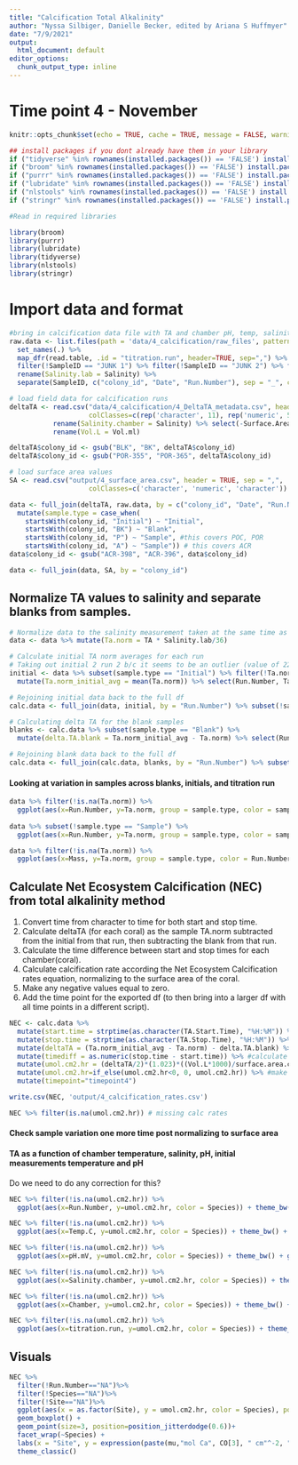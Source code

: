 ```yaml
---
title: "Calcification Total Alkalinity"
author: "Nyssa Silbiger, Danielle Becker, edited by Ariana S Huffmyer"
date: "7/9/2021"
output:
  html_document: default
editor_options: 
  chunk_output_type: inline
---
```


# Time point 4 - November  

```r
knitr::opts_chunk$set(echo = TRUE, cache = TRUE, message = FALSE, warning = FALSE)
```

```r
## install packages if you dont already have them in your library
if ("tidyverse" %in% rownames(installed.packages()) == 'FALSE') install.packages('tidyverse') 
if ("broom" %in% rownames(installed.packages()) == 'FALSE') install.packages('broom') 
if ("purrr" %in% rownames(installed.packages()) == 'FALSE') install.packages('purrr') 
if ("lubridate" %in% rownames(installed.packages()) == 'FALSE') install.packages('lubridate') 
if ("nlstools" %in% rownames(installed.packages()) == 'FALSE') install.packages('nlstools')
if ("stringr" %in% rownames(installed.packages()) == 'FALSE') install.packages('stringr') 

#Read in required libraries

library(broom)
library(purrr)
library(lubridate)
library(tidyverse)
library(nlstools)
library(stringr)
```

# Import data and format

```r
#bring in calcification data file with TA and chamber pH, temp, salinity measurements
raw.data <- list.files(path = 'data/4_calcification/raw_files', pattern = ".csv", full.names = TRUE) %>% 
  set_names(.) %>% 
  map_dfr(read.table, .id = "titration.run", header=TRUE, sep=",") %>%
  filter(!SampleID == "JUNK 1") %>% filter(!SampleID == "JUNK 2") %>% filter(!SampleID == "CRM") %>% 
  rename(Salinity.lab = Salinity) %>%
  separate(SampleID, c("colony_id", "Date", "Run.Number"), sep = "_", convert = FALSE)

# load field data for calcification runs 
deltaTA <- read.csv("data/4_calcification/4_DeltaTA_metadata.csv", header = TRUE, sep = ",",
                    colClasses=c(rep('character', 11), rep('numeric', 5), rep('character', 3))) %>% rename(colony_id = Fragment.ID) %>%
           rename(Salinity.chamber = Salinity) %>% select(-Surface.Area) %>% filter(!colony_id == "BK-5_2") %>%
           rename(Vol.L = Vol.ml)

deltaTA$colony_id <- gsub("BLK", "BK", deltaTA$colony_id)
deltaTA$colony_id <- gsub("POR-355", "POR-365", deltaTA$colony_id)

# load surface area values 
SA <- read.csv("output/4_surface_area.csv", header = TRUE, sep = ",",
                    colClasses=c('character', 'numeric', 'character')) %>% select(colony_id, surface.area.cm2)

data <- full_join(deltaTA, raw.data, by = c("colony_id", "Date", "Run.Number")) %>% 
  mutate(sample.type = case_when(
    startsWith(colony_id, "Initial") ~ "Initial",
    startsWith(colony_id, "BK") ~ "Blank",
    startsWith(colony_id, "P") ~ "Sample", #this covers POC, POR
    startsWith(colony_id, "A") ~ "Sample")) # this covers ACR
data$colony_id <- gsub("ACR-398", "ACR-396", data$colony_id)

data <- full_join(data, SA, by = "colony_id")
```

## Normalize TA values to salinity and separate blanks from samples.  

```r
# Normalize data to the salinity measurement taken at the same time as titration
data <- data %>% mutate(Ta.norm = TA * Salinity.lab/36)

# Calculate initial TA norm averages for each run
# Taking out initial 2 run 2 b/c it seems to be an outlier (value of 2217.185)
initial <- data %>% subset(sample.type == "Initial") %>% filter(!Ta.norm < 2300) %>% dplyr::group_by(Run.Number) %>%
  mutate(Ta.norm_initial_avg = mean(Ta.norm)) %>% select(Run.Number, Ta.norm_initial_avg) %>% distinct()

# Rejoining initial data back to the full df   
calc.data <- full_join(data, initial, by = "Run.Number") %>% subset(!sample.type == "Initial")

# Calculating delta TA for the blank samples
blanks <- calc.data %>% subset(sample.type == "Blank") %>%
  mutate(delta.TA.blank = Ta.norm_initial_avg - Ta.norm) %>% select(Run.Number, delta.TA.blank)

# Rejoining blank data back to the full df 
calc.data <- full_join(calc.data, blanks, by = "Run.Number") %>% subset(!sample.type == "Blank")   
```

#### Looking at variation in samples across blanks, initials, and titration run 

```r
data %>% filter(!is.na(Ta.norm)) %>%
  ggplot(aes(x=Run.Number, y=Ta.norm, group = sample.type, color = sample.type)) + theme_bw() + geom_point()
  
data %>% subset(!sample.type == "Sample") %>% 
  ggplot(aes(x=Run.Number, y=Ta.norm, group = sample.type, color = sample.type)) + theme_bw() + geom_point() + ggtitle("Initial2 Run2 taken out of futher analyses in calc.data df")

data %>% filter(!is.na(Ta.norm)) %>%
  ggplot(aes(x=Mass, y=Ta.norm, group = sample.type, color = Run.Number)) + theme_bw() + geom_point() + facet_wrap(~sample.type)
```

## Calculate Net Ecosystem Calcification (NEC) from total alkalinity method

1. Convert time from character to time for both start and stop time.  
2. Calculate deltaTA (for each coral) as the sample TA.norm subtracted from the initial from that run, then subtracting the blank from that run.  
3. Calculate the time difference between start and stop times for each chamber(coral).  
4. Calculate calcification rate according the Net Ecosystem Calcification rates equation, normalizing to the surface area of the coral.  
5. Make any negative values equal to zero.  
6. Add the time point for the exported df (to then bring into a larger df with all time points in a different script). 

```r
NEC <- calc.data %>%
  mutate(start.time = strptime(as.character(TA.Start.Time), "%H:%M")) %>% #convert time from character to time
  mutate(stop.time = strptime(as.character(TA.Stop.Time), "%H:%M")) %>%
  mutate(deltaTA = (Ta.norm_initial_avg - Ta.norm) - delta.TA.blank) %>% #calculate difference in TA corrected to blanks
  mutate(timediff = as.numeric(stop.time - start.time)) %>% #calculate time difference
  mutate(umol.cm2.hr = (deltaTA/2)*(1.023)*((Vol.L*1000)/surface.area.cm2)*(1/timediff)*(1/1000)) %>% # convert L to mL and calculate net ecosystem calcification rates
  mutate(umol.cm2.hr=if_else(umol.cm2.hr<0, 0, umol.cm2.hr)) %>% #make any negative values equal to 0
  mutate(timepoint="timepoint4") 

write.csv(NEC, 'output/4_calcification_rates.csv') 

NEC %>% filter(is.na(umol.cm2.hr)) # missing calc rates 
```

#### Check sample variation one more time post normalizing to surface area
#### TA as a function of chamber temperature, salinity, pH, initial measurements temperature and pH

Do we need to do any correction for this? 

```r
NEC %>% filter(!is.na(umol.cm2.hr)) %>%
  ggplot(aes(x=Run.Number, y=umol.cm2.hr, color = Species)) + theme_bw() + geom_point() + facet_grid(~Species)

NEC %>% filter(!is.na(umol.cm2.hr)) %>%
  ggplot(aes(x=Temp.C, y=umol.cm2.hr, color = Species)) + theme_bw() + geom_point() 

NEC %>% filter(!is.na(umol.cm2.hr)) %>%
  ggplot(aes(x=pH.mV, y=umol.cm2.hr, color = Species)) + theme_bw() + geom_point() 

NEC %>% filter(!is.na(umol.cm2.hr)) %>%
  ggplot(aes(x=Salinity.chamber, y=umol.cm2.hr, color = Species)) + theme_bw() + geom_point() 

NEC %>% filter(!is.na(umol.cm2.hr)) %>%
  ggplot(aes(x=Chamber, y=umol.cm2.hr, color = Species)) + theme_bw() + geom_point() # this accounts for chamber and channel # 

NEC %>% filter(!is.na(umol.cm2.hr)) %>%
  ggplot(aes(x=titration.run, y=umol.cm2.hr, color = Species)) + theme_bw() + geom_point()  
```

## Visuals 

```r
NEC %>%
  filter(!Run.Number=="NA")%>%
  filter(!Species=="NA")%>%
  filter(!Site=="NA")%>%
  ggplot(aes(x = as.factor(Site), y = umol.cm2.hr, color = Species), position=position_dodge(0.5)) +
  geom_boxplot() +
  geom_point(size=3, position=position_jitterdodge(0.6))+
  facet_wrap(~Species) +
  labs(x = "Site", y = expression(paste(mu,"mol Ca", CO[3], " cm"^-2, " hr"^-1))) +                                       # Plot all points
  theme_classic() 
```

